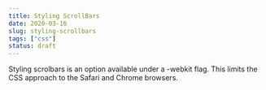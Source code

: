 ```yaml
---
title: Styling ScrollBars
date: 2020-03-16
slug: styling-scrollbars
tags: ["css"]
status: draft
---
```


 Styling scrolbars is an option available under a -webkit flag. This limits the CSS approach to the Safari and Chrome browsers. 